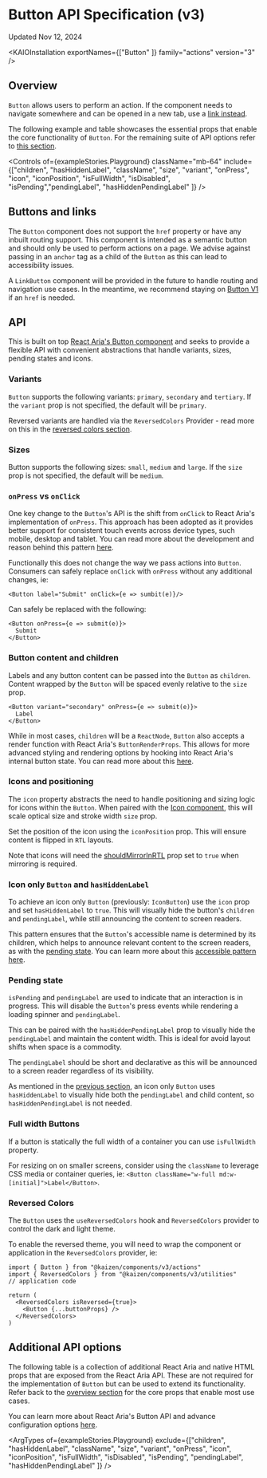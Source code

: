 
<Meta title="Actions/Button/Button (v3)/API Specification" />

# Button API Specification (v3)

Updated Nov 12, 2024

<ResourceLinks
  sourceCode="https://github.com/cultureamp/kaizen-design-system/tree/main/packages/components/src/__actions__/Button/v3"
  figma="https://www.figma.com/design/eZKEE5kXbEMY3lx84oz8iN/branch/sPhYSlgPScLOAOYfAbkaI5/%F0%9F%92%9C-Heart-UI-Kit?node-id=1929-17364&node-type=canvas&m=dev"
  designGuidelines="/?path=/docs/actions-button-button-v3-usage-guidelines--docs"
/>

<KAIOInstallation exportNames={["Button" ]} family="actions" version="3" />

## Overview

`Button` allows users to perform an action. If the component needs to navigate somewhere and can be opened in a new tab, use a [link instead](#buttons-and-links).

The following example and table showcases the essential props that enable the core functionality of `Button`. For the remaining suite of API options refer to [this section](#additional-api-options).

<Canvas of={exampleStories.Playground} />

<Controls of={exampleStories.Playground} className="mb-64" include={["children", "hasHiddenLabel", "className",  "size", "variant", "onPress", "icon", "iconPosition", "isFullWidth", "isDisabled", "isPending","pendingLabel", "hasHiddenPendingLabel" ]} />

## Buttons and links

The `Button` component does not support the `href` property or have any inbuilt routing support. This component is intended as a semantic button and should only be used to perform actions on a page. We advise against passing in an `anchor` tag as a child of the `Button` as this can lead to accessibility issues.

A `LinkButton` component will be provided in the future to handle routing and navigation use cases. In the meantime, we recommend staying on [Button V1](/docs/actions-button-button-v1--docs) if an `href` is needed.

## API

This is built on top [React Aria's Button component](https://react-spectrum.adobe.com/react-aria/Button.html#props) and seeks to provide a flexible API with convenient abstractions that handle variants, sizes, pending states and icons.

### Variants

`Button` supports the following variants: `primary`, `secondary` and `tertiary`. If the `variant` prop is not specified, the default will be `primary`.

<Canvas of={exampleStories.ButtonVariants} />

Reversed variants are handled via the `ReversedColors` Provider - read more on this in the [reversed colors section](#reversed-colors).

<DocsStory of={exampleStories.ButtonVariantsReversed} expanded={false} />

### Sizes

Button supports the following sizes: `small`, `medium` and `large`. If the `size` prop is not specified, the default will be `medium`.

<Canvas of={exampleStories.ButtonSizes} />

### `onPress` vs `onClick`

One key change to the `Button`&apos;s API is the shift from `onClick` to React Aria's implementation of `onPress`. This approach has been adopted as it provides better support for consistent touch events across device types, such mobile, desktop and tablet. You can read more about the development and reason behind this pattern [here](https://react-spectrum.adobe.com/blog/building-a-button-part-1.html#touch-interactions).

Functionally this does not change the way we pass actions into `Button`. Consumers can safely replace `onClick` with `onPress` without any additional changes, ie:

```tsx
<Button label="Submit" onClick={e => sumbit(e)}/>
```

Can safely be replaced with the following:

```tsx
<Button onPress={e => submit(e)}>
  Submit
</Button>
```

### Button content and children

Labels and any button content can be passed into the `Button` as `children`. Content wrapped by the `Button` will be spaced evenly relative to the `size` prop.

```tsx
<Button variant="secondary" onPress={e => submit(e)}>
  Label
</Button>
```

While in most cases, `children` will be a `ReactNode`, `Button` also accepts a render function with React Aria's `ButtonRenderProps`. This allows for more advanced styling and rendering options by hooking into React Aria's internal button state. You can read more about this [here](https://react-spectrum.adobe.com/react-aria/Button.html#styling).

### Icons and positioning

The `icon` property abstracts the need to handle positioning and sizing logic for icons within the `Button`. When paired with the [Icon component](/docs/illustrations-icon-icon-future-api-specification--docs), this will scale optical size and stroke width `size` prop.

<Canvas of={exampleStories.ButtonWithIconStart} />

Set the position of the icon using the `iconPosition` prop. This will ensure content is flipped in `RTL` layouts.

<Canvas of={exampleStories.ButtonWithIconEnd} />

Note that icons will need the [shouldMirrorInRTL](/docs/illustrations-icon-icon-future-api-specification--docs#mirror-in-rtl) prop set to `true` when mirroring is required.

### Icon only `Button` and `hasHiddenLabel`

To achieve an icon only `Button` (previously: `IconButton`) use the `icon` prop and set `hasHiddenLabel` to `true`. This will visually hide the button's `children` and `pendingLabel`, while still announcing the content to screen readers.

<Canvas of={exampleStories.IconButton} className="mb-32"  />

This pattern ensures that the `Button`'s accessible name is determined by its children, which helps to announce relevant content to the screen readers, as with the [pending state](#pending-state). You can learn more about this [accessible pattern here](https://cultureamp.atlassian.net/wiki/spaces/PA/pages/3833331831/Accessible+button+and+link+labels).

### Pending state

`isPending` and `pendingLabel` are used to indicate that an interaction is in progress. This will disable the `Button`'s press events while rendering a loading spinner and `pendingLabel`.

<Canvas of={specStories.PendingButton} />

This can be paired with the `hasHiddenPendingLabel` prop to visually hide the `pendingLabel` and maintain the content width. This is ideal for avoid layout shifts when space is a commodity.

The `pendingLabel` should be short and declarative as this will be announced to a screen reader regardless of its visibility.

<Canvas of={specStories.PendingButtonWithHiddenPendingLabel} />

As mentioned in the [previous section](#icon-only-button-and-hashiddenlabel), an icon only `Button` uses `hasHiddenLabel` to visually hide both the `pendingLabel` and child content, so `hasHiddenPendingLabel` is not needed.

<Canvas of={specStories.PendingIconButton} />


### Full width Buttons

If a button is statically the full width of a container you can use `isFullWidth` property.

<Canvas of={exampleStories.ButtonFullWidth} />

For resizing on on smaller screens, consider using the `className` to leverage CSS media or container queries, ie: `<Button className="w-full md:w-[initial]">Label</Button>`.

### Reversed Colors

The `Button` uses the `useReversedColors` hook and `ReversedColors` provider to control the dark and light theme.

<DocsStory of={exampleStories.ReversedButton} expanded={false} />

To enable the reversed theme, you will need to wrap the component or application in the `ReversedColors` provider, ie:

```tsx
import { Button } from "@kaizen/components/v3/actions"
import { ReversedColors } from "@kaizen/components/v3/utilities"
// application code

return (
  <ReversedColors isReversed={true}>
    <Button {...buttonProps} />
  </ReversedColors>
)
```

## Additional API options

The following table is a collection of additional React Aria and native HTML props that are exposed from the React Aria API. These are not required for the implementation of `Button` but can be used to extend its functionality. Refer back to the [overview section](#overview) for the core props that enable most use cases.

You can learn more about React Aria's Button API and advance configuration options [here](https://react-spectrum.adobe.com/react-aria/Button.html#props).

<ArgTypes of={exampleStories.Playground} exclude={["children", "hasHiddenLabel", "className",  "size", "variant", "onPress", "icon", "iconPosition", "isFullWidth", "isDisabled", "isPending", "pendingLabel", "hasHiddenPendingLabel" ]} />
